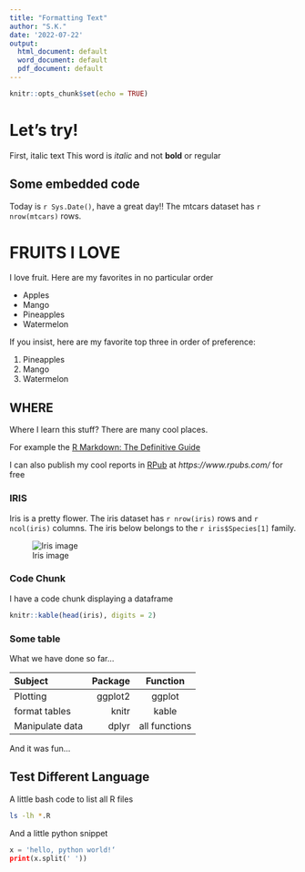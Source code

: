 ```yaml
---
title: "Formatting Text"
author: "S.K."
date: '2022-07-22'
output:
  html_document: default
  word_document: default
  pdf_document: default
---
```


```r
knitr::opts_chunk$set(echo = TRUE)
```

# Let's try!

First, italic text
This word is *italic* and not **bold** or regular

## Some embedded code 

Today is `r Sys.Date()`, have a great day!!
The mtcars dataset has `r nrow(mtcars)` rows.


# FRUITS I LOVE

I love fruit. Here are my favorites in no particular order

* Apples
* Mango
* Pineapples
* Watermelon

If you insist, here are my favorite top three in order of preference:

1. Pineapples
1. Mango
1. Watermelon

## WHERE 

Where I learn this stuff? There are many cool places.

For example the [R Markdown: The Definitive Guide](https://bookdown.org/yihui/rmarkdown/documents.html)

I can also publish my cool reports in [RPub](https://www.rpubs.com/)  at *https://www.rpubs.com/* for free

### IRIS

Iris is a pretty flower. The iris dataset has `r nrow(iris)` rows and `r ncol(iris)` columns. 
The iris below belongs to the `r iris$Species[1]` family.

![Iris image](/Users/apple/Google Drive (skuzulugil@gmail.com)/MSC2011H/Iris.jpg)


### Code Chunk

I have a code chunk displaying a dataframe

```r
knitr::kable(head(iris), digits = 2)
```

### Some table

What we have done so far...

|Subject|Package|Function|
|:------|-------:|:-------:|
|Plotting|ggplot2|ggplot|
|format tables|knitr|kable|
|Manipulate data|dplyr|all functions|


And it was fun...


## Test Different Language

A little bash code to list all R files 

```bash
ls -lh *.R
```

And a little python snippet

```python
x = 'hello, python world!‘
print(x.split(' '))
```


